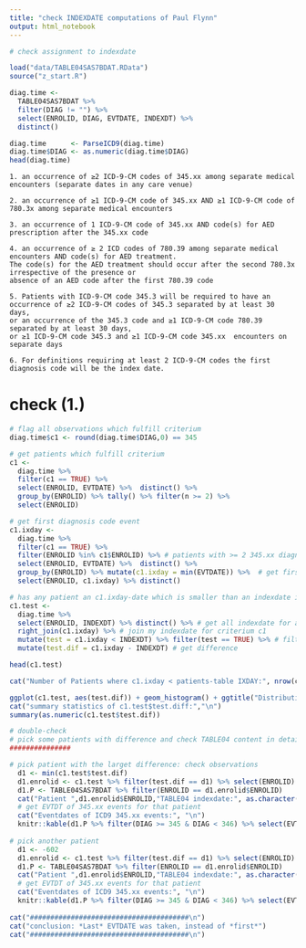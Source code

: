 ```yaml
---
title: "check INDEXDATE computations of Paul Flynn"
output: html_notebook
---
```



```r
# check assignment to indexdate

load("data/TABLE04SAS7BDAT.RData")
source("z_start.R")

diag.time <- 
  TABLE04SAS7BDAT %>% 
  filter(DIAG != "") %>% 
  select(ENROLID, DIAG, EVTDATE, INDEXDT) %>% 
  distinct()

diag.time      <- ParseICD9(diag.time)
diag.time$DIAG <- as.numeric(diag.time$DIAG)
head(diag.time)
```

	1. an occurrence of ≥2 ICD-9-CM codes of 345.xx among separate medical encounters (separate dates in any care venue)
	
	2. an occurrence of ≥1 ICD-9-CM code of 345.xx AND ≥1 ICD-9-CM code of 780.3x among separate medical encounters
	
	3. an occurrence of 1 ICD-9-CM code of 345.xx AND code(s) for AED prescription after the 345.xx code
	
	4. an occurrence of ≥ 2 ICD codes of 780.39 among separate medical encounters AND code(s) for AED treatment. 
	The code(s) for the AED treatment should occur after the second 780.3x irrespective of the presence or 
	absence of an AED code after the first 780.39 code
	
	5. Patients with ICD-9-CM code 345.3 will be required to have an occurrence of ≥2 ICD-9-CM codes of 345.3 separated by at least 30 days,
	or an occurrence of the 345.3 code and ≥1 ICD-9-CM code 780.39 separated by at least 30 days, 
	or ≥1 ICD-9-CM code 345.3 and ≥1 ICD-9-CM code 345.xx  encounters on separate days
	
	6. For definitions requiring at least 2 ICD-9-CM codes the first diagnosis code will be the index date.

# check (1.)
```r

# flag all observations which fulfill criterium
diag.time$c1 <- round(diag.time$DIAG,0) == 345

# get patients which fulfill criterium
c1 <- 
  diag.time %>% 
  filter(c1 == TRUE) %>% 
  select(ENROLID, EVTDATE) %>%  distinct() %>% 
  group_by(ENROLID) %>% tally() %>% filter(n >= 2) %>% 
  select(ENROLID) 

# get first diagnosis code event
c1.ixday <- 
  diag.time %>% 
  filter(c1 == TRUE) %>% 
  filter(ENROLID %in% c1$ENROLID) %>% # patients with >= 2 345.xx diagnosis at different EVTDATE
  select(ENROLID, EVTDATE) %>%  distinct() %>% 
  group_by(ENROLID) %>% mutate(c1.ixday = min(EVTDATE)) %>%  # get first event
  select(ENROLID, c1.ixday) %>% distinct() 

# has any patient an c1.ixday-date which is smaller than an indexdate in TABLE04SAS7BDAT?
c1.test <- 
  diag.time %>% 
  select(ENROLID, INDEXDT) %>% distinct() %>% # get all indexdate for all patients
  right_join(c1.ixday) %>% # join my indexdate for criterium c1
  mutate(test = c1.ixday < INDEXDT) %>% filter(test == TRUE) %>% # filter patients with positive test criterium
  mutate(test.dif = c1.ixday - INDEXDT) # get difference

head(c1.test)

cat("Number of Patients where c1.ixday < patients-table IXDAY:", nrow(c1.test),"\n")

ggplot(c1.test, aes(test.dif)) + geom_histogram() + ggtitle("Distribution of 'test.diff'")
cat("summary statistics of c1.test$test.diff:","\n")
summary(as.numeric(c1.test$test.dif))

# double-check
# pick some patients with difference and check TABLE04 content in detail for that particular 345.xx diagnosis
###############

# pick patient with the larget difference: check observations
  d1 <- min(c1.test$test.dif)
  d1.enrolid <- c1.test %>% filter(test.dif == d1) %>% select(ENROLID)
  d1.P <- TABLE04SAS7BDAT %>% filter(ENROLID == d1.enrolid$ENROLID)
  cat("Patient ",d1.enrolid$ENROLID,"TABLE04 indexdate:", as.character(unique(d1.P$INDEXDT)),"\n")
  # get EVTDT of 345.xx events for that patient
  cat("Eventdates of ICD9 345.xx events:", "\n")
  knitr::kable(d1.P %>% filter(DIAG >= 345 & DIAG < 346) %>% select(EVTDATE) %>% distinct())
  
# pick another patient
  d1 <- -602
  d1.enrolid <- c1.test %>% filter(test.dif == d1) %>% select(ENROLID)
  d1.P <- TABLE04SAS7BDAT %>% filter(ENROLID == d1.enrolid$ENROLID)
  cat("Patient ",d1.enrolid$ENROLID,"TABLE04 indexdate:", as.character(unique(d1.P$INDEXDT)),"\n")
  # get EVTDT of 345.xx events for that patient
  cat("Eventdates of ICD9 345.xx events:", "\n")
  knitr::kable(d1.P %>% filter(DIAG >= 345 & DIAG < 346) %>% select(EVTDATE) %>% distinct())
  
cat("#######################################\n")
cat("conclusion: *Last* EVTDATE was taken, instead of *first*")
cat("#######################################\n")
  
```

